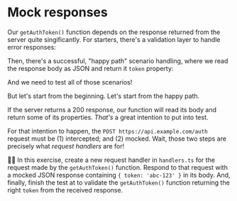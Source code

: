 # Mock responses

Our `getAuthToken()` function depends on the response returned from the server quite singificantly. For starters, there's a validation layer to handle error responses:

<CodeFile file="get-auth-token.ts" range="16-22" />

Then, there's a successful, "happy path" scenario handling, where we read the response body as JSON and return it `token` property:

<CodeFile file="get-auth-token.ts" range="24-28" />

And we need to test all of those scenarios!

But let's start from the beginning. Let's start from the happy path.

If the server returns a 200 response, our function will read its body and return some of its properties. _That's_ a great intention to put into test.

For that intention to happen, the `POST https://api.example.com/auth` request must be (1) intercepted; and (2) mocked. Wait, those two steps are precisely what _request handlers_ are for!

👨‍💼 In this exercise, create a new request handler in `handlers.ts` for the request made by the `getAuthToken()` function. Respond to that request with a mocked JSON response containing `{ token: 'abc-123' }` in its body. And, finally, finish the test at <InlineFile file="get-auth-token.test.ts" /> to validate the `getAuthToken()` function returning the right `token` from the received response.
